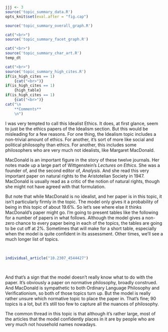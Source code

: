 ```r
jjj <- 3
source('topic_summary_data.R')
opts_knit$set(eval.after = "fig.cap")
```

```r
source('topic_summary_overall_graph.R')
```

```r
cat("<br>")
source('topic_summary_facet_graph.R')
```

```r
cat("<br>")
source('topic_summary_char_art.R')
temp_dt
```

```r
cat("<br>")
source('topic_summary_high_cites.R')
if(is_high_cites == 1)
	{cat("<br>")}
if(is_high_cites == 1)
	{high_table}
if(is_high_cites == 1)
	{cat("<br>")}
cat("\n
	**Comments**
	\n")
```

I was very tempted to call this Idealist Ethics. It does, at first glance, seem to just be the ethics papers of the Idealism section. But this would be misleading for a few reasons. For one thing, the Idealism topic includes a non-trivial amount of ethics. For another, it's sort of more like social and political philosophy than ethics. For another, this includes some philosophers who are very much not idealists, like Margaret MacDonald.

MacDonald is an important figure in the story of these twelve journals. Her notes made up a large part of Wittgenstein's _Lectures on Ethics_. She was a founder of, and the second editor of, _Analysis_. And she read this very important paper on natural rights to the Aristotelian Society in 1947. MacDonald is usually read as a critic of the notion of natural rights, though she might not have agreed with that formulation.

But note that while MacDonald is no idealist, and her paper is in this topic, it isn't particularly firmly in the topic. The model only gives it a probability of being in this topic of about 19.6%. So let's see where else it thinks MacDonald's paper might go. I'm going to present tables like the following for a number of papers in what follows. Although the model gives a non-zero chance to every paper being in each of the topics, the tables are going to be cut off at 2%. Sometimes that will make for a short table, especially when the model is quite confident in its assessment. Other times, we'll see a much longer list of topics.

<br>
```r
individual_article("10.2307_4544427")
```
<br>

And that's a sign that the model doesn't really know what to do with the paper. It's obviously a paper on normative philosophy, broadly construed. And MacDonald is sympathetic to both Ordinary Language Philosophy and Verificationism, so both of those topics turn up. But the model is really rather unsure which normative topic to place the paper in. That's fine; 90 topics is a lot, but it's still too few to capture all the nuances of philosophy.

The common thread in this topic is that although it's rather large, most of the articles that the model confidently places in it are by people who are very much not household names nowadays. 